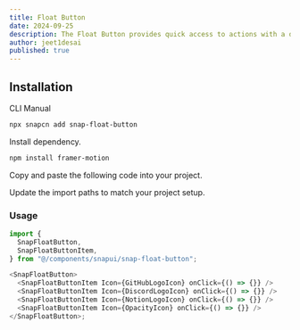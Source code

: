 ```yaml
---
title: Float Button
date: 2024-09-25
description: The Float Button provides quick access to actions with a dynamic expanding design.
author: jeet1desai
published: true
---
```


<ComponentPreview name="snap-float-button-demo" />

## Installation

<Tabs defaultValue="cli">

<TabsList>
  <TabsTrigger value="cli">CLI</TabsTrigger>
  <TabsTrigger value="manual">Manual</TabsTrigger>
</TabsList>

<TabsContent value="cli">

```bash
npx snapcn add snap-float-button
```

</TabsContent>

<TabsContent value="manual">

<Steps>

<Step>Install dependency.</Step>

```bash
npm install framer-motion
```

<Step>Copy and paste the following code into your project.</Step>

<ComponentSource name="snap-float-button" />

<Step>Update the import paths to match your project setup.</Step>

</Steps>

</TabsContent>

</Tabs>

### Usage

```javascript
import {
  SnapFloatButton,
  SnapFloatButtonItem,
} from "@/components/snapui/snap-float-button";

<SnapFloatButton>
  <SnapFloatButtonItem Icon={GitHubLogoIcon} onClick={() => {}} />
  <SnapFloatButtonItem Icon={DiscordLogoIcon} onClick={() => {}} />
  <SnapFloatButtonItem Icon={NotionLogoIcon} onClick={() => {}} />
  <SnapFloatButtonItem Icon={OpacityIcon} onClick={() => {}} />
</SnapFloatButton>;
```
